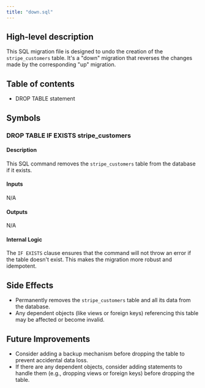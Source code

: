 ```yaml
---
title: "down.sql"
---
```


## High-level description
This SQL migration file is designed to undo the creation of the `stripe_customers` table. It's a "down" migration that reverses the changes made by the corresponding "up" migration.

## Table of contents
- DROP TABLE statement

## Symbols

### DROP TABLE IF EXISTS stripe_customers
#### Description
This SQL command removes the `stripe_customers` table from the database if it exists.

#### Inputs
N/A

#### Outputs
N/A

#### Internal Logic
The `IF EXISTS` clause ensures that the command will not throw an error if the table doesn't exist. This makes the migration more robust and idempotent.

## Side Effects
- Permanently removes the `stripe_customers` table and all its data from the database.
- Any dependent objects (like views or foreign keys) referencing this table may be affected or become invalid.

## Future Improvements
- Consider adding a backup mechanism before dropping the table to prevent accidental data loss.
- If there are any dependent objects, consider adding statements to handle them (e.g., dropping views or foreign keys) before dropping the table.